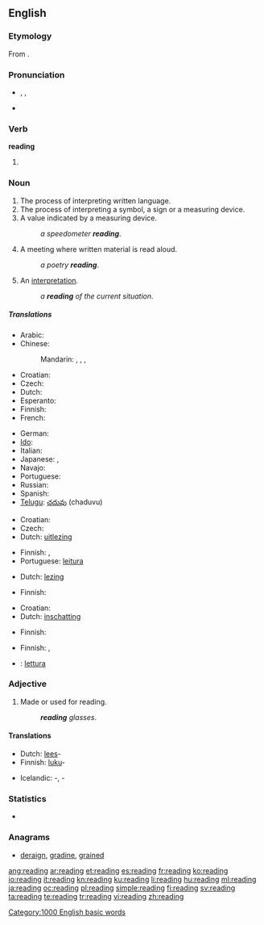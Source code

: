 {{wikipedia|reading (disambiguation)}}
{{also|Reading}}
==English==

===Etymology===
From {{suffix|read|ing}}.

===Pronunciation===
* {{enPR|rēd'ĭng}}, {{IPA|/ˈriːdɪŋ/}}, {{SAMPA|/"ri:dIN/}}
* {{audio|en-us-reading.ogg|Audio (US)}}
*: {{rhymes|iːdɪŋ}}

===Verb===
'''reading'''

# {{present participle of|read}}

===Noun===
{{wikipedia}}
{{en-noun|s|-}}

# The process of interpreting written language.
# The process of interpreting a symbol, a sign or a measuring device.
# A value indicated by a measuring device.
#: ''a speedometer '''reading'''''.
# A meeting where written material is read aloud.
#: ''a poetry '''reading'''''.
# An [[interpretation]].
#: ''a '''reading''' of the current situation''.

=====Translations=====
{{trans-top|the process of interpreting written language}}
* Arabic: {{t|ar|قراءة|f|tr=qiraa'a}}
* Chinese:
*: Mandarin: {{t-|cmn|讀書|sc=Hani}},  {{t-|cmn|读书|tr=dúshū|sc=Hani}},  {{t-|cmn|閱讀|sc=Hani}},  {{t-|cmn|阅读|tr=yuèdú|sc=Hani}}
* Croatian: {{t-|hr|čitanje|n|alt=čìtānje}}
* Czech: {{t-|cs|čtení|n}}
* Dutch: {{t+|nl|lezen|n}}
* Esperanto: {{t-|eo|legado|xs=Esperanto}}
* Finnish: {{t-|fi|lukeminen}}
* French: {{t+|fr|lecture|f}}
{{trans-mid}}
* German: {{t|de|Lesen|n}}
* [[Ido]]: {{t|io|lektado|xs=Ido}}
* Italian: {{t|it|lettura|f}}
* Japanese: {{t+|ja|読書|tr=どくしょ, dokusho}},  {{t|ja|読むこと|tr=よむこと, yomu-koto}}
* Navajo: {{tø|nv|óltaʼ}}
* Portuguese: {{t+|pt|leitura}}
* Russian: {{t|ru|чтение|n|tr=čténije}}
* Spanish: {{t+|es|lectura|f}}
* [[Telugu]]: [[చదువు]] (chaduvu)
{{trans-bottom}}

{{trans-top|the process of interpreting a symbol}}
* Croatian: {{t-|hr|čitanje|n|alt=čìtānje}}
* Czech: {{t-|cs|čtení|n}}
* Dutch: [[uitlezing]] {{f}}
{{trans-mid}}
* Finnish: {{t-|fi|lukeminen}}, {{t-|fi|tulkinta}}
* Portuguese: [[leitura]]
{{trans-bottom}}

{{trans-top|a value indicated by a measuring device}}
* Dutch: [[lezing]] {{f}}
{{trans-mid}}
* Finnish: {{t-|fi|lukema}}
{{trans-bottom}}

{{trans-top|written material that is read aloud}}
* Croatian: {{t-|hr|čitanje|n|alt=čìtānje}}
* Dutch: [[inschatting]] {{f}}
{{trans-mid}}
* Finnish: {{t-|fi|lausunta}}
{{trans-bottom}}

{{trans-top|an interpretation}}
* Finnish: {{t-|fi|tulkinta}}, {{t-|fi|lukeminen}}
{{trans-mid}}
{{trans-bottom}}

{{checktrans}}
* {{ttbc|it}}: [[lettura]] {{f}}

===Adjective===
{{en-adj|-}}

# Made or used for reading.
#: '''''reading''' glasses''.

====Translations====
{{trans-top|made or used for reading}}
* Dutch: [[lees]]-
* Finnish: [[luku]]-
{{trans-mid}}
* Icelandic: {{t|is|les}}-, {{t|is|lestrar}}-
{{trans-bottom}}

===Statistics===
* {{rank|broke|waiting|political|774|reading|German|seven|notice}}

===Anagrams===
* [[deraign#English|deraign]], [[gradine#English|gradine]], [[grained#English|grained]]

[[Category:1000 English basic words]]

[[ang:reading]]
[[ar:reading]]
[[et:reading]]
[[es:reading]]
[[fr:reading]]
[[ko:reading]]
[[io:reading]]
[[it:reading]]
[[kn:reading]]
[[ku:reading]]
[[li:reading]]
[[hu:reading]]
[[ml:reading]]
[[ja:reading]]
[[oc:reading]]
[[pl:reading]]
[[simple:reading]]
[[fi:reading]]
[[sv:reading]]
[[ta:reading]]
[[te:reading]]
[[tr:reading]]
[[vi:reading]]
[[zh:reading]]